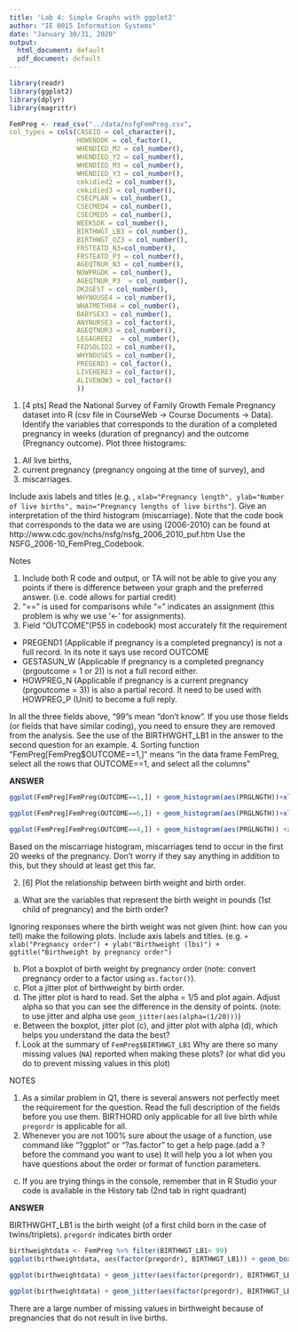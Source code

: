 ```yaml
---
title: 'Lab 4: Simple Graphs with ggplot2'
author: "IE 0015 Information Systems"
date: "January 30/31, 2020"
output:
  html_document: default
  pdf_document: default
---
```


```r
library(readr)
library(ggplot2)
library(dplyr)
library(magrittr)
```

```r
FemPreg <- read_csv("../data/nsfgFemPreg.csv",
col_types = cols(CASEID = col_character(), 
                 HOWENDDK = col_factor(),
                 WHENDIED_M2 = col_number(),
                 WHENDIED_Y2 = col_number(),
                 WHENDIED_M3 = col_number(),
                 WHENDIED_Y3 = col_number(), 
                 cmkidied2 = col_number(),
                 cmkidied3 = col_number(),
                 CSECPLAN = col_number(),
                 CSECMED4 = col_number(),
                 CSECMED5 = col_number(),
                 WEEKSDK = col_number(),
                 BIRTHWGT_LB3 = col_number(),
                 BIRTHWGT_OZ3 = col_number(),
                 FRSTEATD_N3=col_number(),
                 FRSTEATD_P3 = col_number(),
                 AGEQTNUR_N3 = col_number(),
                 NOWPRGDK = col_number(),
                 AGEQTNUR_P3  = col_number(),
                 DK2GEST = col_number(),     
                 WHYNOUSE4 = col_number(),  
                 WHATMETH04 = col_number(),
                 BABYSEX3 = col_number(), 
                 ANYNURSE3 = col_factor(), 
                 AGEQTNUR3 = col_number(), 
                 LEGAGREE2  = col_number(),
                 FEDSOLID2 = col_number(), 
                 WHYNOUSE5 = col_number(),
                 PREGEND3 = col_factor(),
                 LIVEHERE3 = col_factor(),
                 ALIVENOW3 = col_factor()
                 ))

```

1.  [4 pts] Read the National Survey of Family Growth Female Pregnancy dataset into R (csv file in CourseWeb -> Course Documents -> Data). Identify the variables that corresponds to the duration of a completed pregnancy in weeks (duration of pregnancy) and the outcome (Pregnancy outcome). Plot three histograms: 

(1)  All live births, 
(2) current pregnancy (pregnancy ongoing at the time of survey), and 
(3) miscarriages. 

Include axis labels and titles (e.g. , `xlab="Pregnancy length", ylab="Number of live births", main="Pregnancy lengths of live births"`).  Give an interpretation of the third histogram (miscarriage). Note that the code book that corresponds to the data we are using (2006-2010) can be found at  http://www.cdc.gov/nchs/nsfg/nsfg_2006_2010_puf.htm Use the NSFG_2006-10_FemPreg_Codebook.

Notes

1. Include both R code and output, or TA will not be able to give you any points if there is difference between your graph and the preferred answer. (i.e. code allows for partial credit)
2. "==" is used for comparisons while "=" indicates an assignment (this problem is why we use '<-' for assignments). 
3. Field "OUTCOME"(P55 in codebook) most accurately fit the requirement 
  - PREGEND1 (Applicable if pregnancy is a completed pregnancy) is not a full record. In its note it says use record OUTCOME 
  - GESTASUN_W (Applicable if pregnancy is a completed pregnancy (prgoutcome = 1 or 2)) is not a full record either.
  - HOWPREG_N (Applicable if pregnancy is a current pregnancy (prgoutcome = 3)) is also a partial record. It need to be used with HOWPREG_P (Unit) to become a full reply.
  
In all the three fields above, "99"s mean "don't know". If you use those fields (or fields that have similar coding), you need to ensure they are removed from the analysis. See the use of the BIRTHWGHT_LB1 in the answer to the second question for an example.
4. Sorting function "FemPreg[FemPreg$OUTCOME==1,]" means "in the data frame FemPreg, select all the rows that OUTCOME==1, and select all the columns"

**ANSWER**

```r
ggplot(FemPreg[FemPreg$OUTCOME==1,]) + geom_histogram(aes(PRGLNGTH))+xlab("Pregnancy length (weeks)") + ggtitle("Pregnancy length - Live births")
```
```r
ggplot(FemPreg[FemPreg$OUTCOME==6,]) + geom_histogram(aes(PRGLNGTH))+xlab("Pregnancy length (weeks)") +ggtitle("Current pregnancy")
```
```r
ggplot(FemPreg[FemPreg$OUTCOME==4,]) + geom_histogram(aes(PRGLNGTH)) +xlab("Pregnancy length (weeks)") + ggtitle("Miscarriages")
```


Based on the miscarriage histogram, miscarriages tend to occur in the first 20 weeks of the pregnancy.  Don't worry if they say anything in addition to this, but they should at least get this far.



2. [6] Plot the relationship between birth weight and birth order.
  a.  What are the variables that represent the birth weight in pounds (1st child of pregnancy) and the birth order?

Ignoring responses where the birth weight was not given (hint: how can you tell) make the following plots. Include axis labels and titles. (e.g. `+ xlab("Pregnancy order") + ylab("Birthweight (lbs)") + ggtitle("Birthweight by pregnancy order")`

  b.  Plot a boxplot of birth weight by pregnancy order (note: convert pregnancy order to a factor using `as.factor()`).
  c.  Plot a jitter plot of birthweight by birth order.
  d.  The jitter plot is hard to read. Set the alpha = 1/5 and plot again. Adjust alpha so that you can see the difference in the density of points. (note: to use jitter and alpha use `geom_jitter(aes(alpha=(1/20)))`)
  e.  Between the boxplot, jitter plot (c), and jitter plot with alpha (d), which helps you understand the data the best?
  f.  Look at the summary of `FemPreg$BIRTHWGT_LB1`  Why are there so many missing values (`NA`) reported when making these plots? (or what did you do to prevent missing values in this plot)

NOTES

1. As a similar problem in Q1, there is several answers not perfectly meet the requirement for the question. Read the full description of the fields before you use them.
BIRTHORD only applicable for all live birth while `pregordr` is applicable for all.
2. Whenever you are not 100% sure about the usage of a function, use command like "?ggplot" or "?as.factor" to get a help page.(add a ? before the command you want to use) It will help you a lot when you have questions about the order or format of function parameters.
c. If you are trying things in the console, remember that in R Studio your code is available in the History tab (2nd tab in right quadrant)

**ANSWER**

BIRTHWGHT_LB1 is the birth weight (of a first child born in the case of twins/triplets).
`pregordr` indicates birth order

```r
birthweightdata <- FemPreg %>% filter(BIRTHWGT_LB1< 99)
ggplot(birthweightdata, aes(factor(pregordr), BIRTHWGT_LB1)) + geom_boxplot()  + xlab("Pregnancy order") + ylab("Birthweight (lbs)") + ggtitle("Birthweight by birth order")
```
```r
ggplot(birthweightdata) + geom_jitter(aes(factor(pregordr), BIRTHWGT_LB1))  + xlab("Pregnancy order") + ylab("Birthweight (lbs)") + ggtitle("Birthweight by birth order - jitter plot")
```

```r
ggplot(birthweightdata) + geom_jitter(aes(factor(pregordr), BIRTHWGT_LB1), alpha=(1/20))  + xlab("Pregnancy order") + ylab("Birthweight (lbs)") + ggtitle("Birthweight by birth order - jitter plot with alpha")
```


There are a large number of missing values in birthweight because of pregnancies that do not result in live births.

